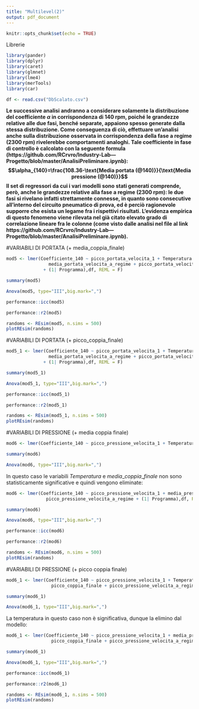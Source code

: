 ---
title: "Multilevel(2)"
output: pdf_document
---

```{r setup, include=FALSE}
knitr::opts_chunk$set(echo = TRUE)
```

Librerie 
```{r}
library(pander)
library(dplyr)
library(caret)
library(glmnet)
library(lme4)
library(merTools)
library(car)
```

```{r}
df <- read.csv("DbScalato.csv")
```

**Le successive analisi andranno a considerare solamente la distribuzione del coefficiente $α$ in corrispondenza di 140 rpm, poiché le grandezze relative alle due fasi, benché separate, appaiono spesso generate dalla stessa distribuzione. Come conseguenza di ciò, effettuare un’analisi anche sulla distribuzione osservata in corrispondenza della fase a regime (2300 rpm) rivelerebbe comportamenti analoghi. Tale coefficiente in fase di controllo è calcolato con la seguente formula (https://github.com/RCrvro/Industry-Lab---Progetto/blob/master/AnalisiPreliminare.ipynb):
$$\alpha_{140}=\frac{108.36-\text{Media portata (@140)}}{\text{Media pressione (@140)}}$$
Il set di regressori da cui i vari modelli sono stati generati comprende, però, anche le grandezze relative alla fase a regime (2300 rpm): le due fasi si rivelano infatti strettamente connesse, in quanto sono consecutive all’interno del circuito pneumatico di prova, ed è perciò ragionevole supporre che esista un legame fra i rispettivi risultati. L’evidenza empirica di questo fenomeno viene rilevata nel già citato elevato grado di correlazione lineare fra le colonne (come visto dalle analisi nel file al link https://github.com/RCrvro/Industry-Lab---Progetto/blob/master/AnalisiPreliminare.ipynb).**

#VARIABILI DI PORTATA (+ media_coppia_finale)

```{r}
mod5 <- lmer(Coefficiente_140 ~ picco_portata_velocita_1 + Temperatura + media_coppia_finale +
                media_portata_velocita_a_regime + picco_portata_velocita_a_regime 
              + (1| Programma),df, REML = F)

summary(mod5)
```

```{r}
Anova(mod5, type="III",big.mark=",")
```

```{r}
performance::icc(mod5)
```

```{r}
performance::r2(mod5)
```


```{r}
randoms <- REsim(mod5, n.sims = 500)
plotREsim(randoms)
```

#VARIABILI DI PORTATA (+ picco_coppia_finale)
```{r}
mod5_1 <- lmer(Coefficiente_140 ~ picco_portata_velocita_1 + Temperatura + picco_coppia_finale +
                media_portata_velocita_a_regime + picco_portata_velocita_a_regime 
              + (1| Programma),df, REML = F)

summary(mod5_1)
```

```{r}
Anova(mod5_1, type="III",big.mark=",")
```

```{r}
performance::icc(mod5_1)
```

```{r}
performance::r2(mod5_1)
```


```{r}
randoms <- REsim(mod5_1, n.sims = 500)
plotREsim(randoms)
```

#VARIABILI DI PRESSIONE (+ media coppia finale)
```{r}
mod6 <- lmer(Coefficiente_140 ~ picco_pressione_velocita_1 + Temperatura + media_pressione_velocita_1 + media_coppia_finale + picco_pressione_velocita_a_regime + (1| Programma),df, REML = F)

summary(mod6)
```

```{r}
Anova(mod6, type="III",big.mark=",")
```

In questo caso le variabili $Temperatura$ e $media\_coppia\_finale$ non sono statisticamente significative e quindi vengono eliminate:
```{r}
mod6 <- lmer(Coefficiente_140 ~ picco_pressione_velocita_1 + media_pressione_velocita_1 +
               picco_pressione_velocita_a_regime + (1| Programma),df, REML = F)

summary(mod6)
```

```{r}
Anova(mod6, type="III",big.mark=",")
```

```{r}
performance::icc(mod6)
```

```{r}
performance::r2(mod6)
```


```{r}
randoms <- REsim(mod6, n.sims = 500)
plotREsim(randoms)
```

#VARIABILI DI PRESSIONE (+ picco coppia finale)
```{r}
mod6_1 <- lmer(Coefficiente_140 ~ picco_pressione_velocita_1 + Temperatura + media_pressione_velocita_1 +
                 picco_coppia_finale + picco_pressione_velocita_a_regime + (1| Programma),df, REML = F)

summary(mod6_1)
```

```{r}
Anova(mod6_1, type="III",big.mark=",")
```

La temperatura in questo caso non è significativa, dunque la elimino dal modello:
```{r}
mod6_1 <- lmer(Coefficiente_140 ~ picco_pressione_velocita_1 + media_pressione_velocita_1 +
                 picco_coppia_finale + picco_pressione_velocita_a_regime + (1| Programma),df, REML = F)

summary(mod6_1)
```

```{r}
Anova(mod6_1, type="III",big.mark=",")
```

```{r}
performance::icc(mod6_1)
```


```{r}
performance::r2(mod6_1)
```


```{r}
randoms <- REsim(mod6_1, n.sims = 500)
plotREsim(randoms)
```

